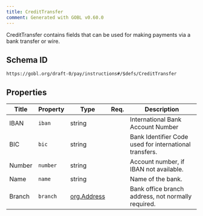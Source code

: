```yaml
---
title: CreditTransfer
comment: Generated with GOBL v0.60.0
---
```


CreditTransfer contains fields that can be used for making payments via a bank transfer or wire.

## Schema ID

`https://gobl.org/draft-0/pay/instructions#/$defs/CreditTransfer`

## Properties

| Title  | Property | Type                                | Req. | Description                                            |
|--------|----------|-------------------------------------|------|--------------------------------------------------------|
| IBAN   | `iban`   | string                              |      | International Bank Account Number                      |
| BIC    | `bic`    | string                              |      | Bank Identifier Code used for international transfers. |
| Number | `number` | string                              |      | Account number, if IBAN not available.                 |
| Name   | `name`   | string                              |      | Name of the bank.                                      |
| Branch | `branch` | [org.Address](/draft-0/org/address) |      | Bank office branch address, not normally required.     |

